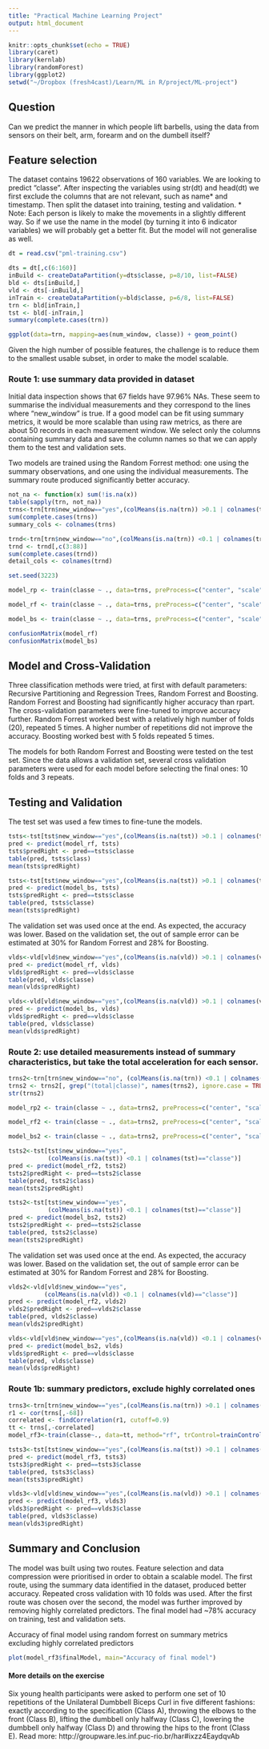 ```yaml
---
title: "Practical Machine Learning Project"
output: html_document
---
```


```r
knitr::opts_chunk$set(echo = TRUE)
library(caret)
library(kernlab)
library(randomForest)
library(ggplot2)
setwd("~/Dropbox (fresh4cast)/Learn/ML in R/project/ML-project")
```

## Question
Can we predict the manner in which people lift barbells, using the data from sensors on their belt, arm, forearm and on the dumbell itself?


## Feature selection
The dataset contains 19622 observations of 160 variables. We are looking to predict "classe". After inspecting the variables using str(dt) and head(dt) we first exclude the columns that are not relevant, such as name* and timestamp. Then split the dataset into training, testing and validation. 
* Note:
Each person is likely to make the movements in a slightly different way. So if we use the name in the model (by turning it into 6 indicator variables) we will probably get a better fit. But the model will not generalise as well.

```r
dt = read.csv("pml-training.csv")
```
```r
dts = dt[,c(6:160)]
inBuild <- createDataPartition(y=dts$classe, p=8/10, list=FALSE)
bld <- dts[inBuild,]
vld <- dts[-inBuild,]
inTrain <- createDataPartition(y=bld$classe, p=6/8, list=FALSE)
trn <- bld[inTrain,]
tst <- bld[-inTrain,]
summary(complete.cases(trn))
```

```r
ggplot(data=trn, mapping=aes(num_window, classe)) + geom_point()

```
Given the high number of possible features, the challenge is to reduce them to the smallest usable subset, in order to make the model scalable.

### Route 1: use summary data provided in dataset
Initial data inspection shows that 67 fields have 97.96% NAs. These seem to summarise the individual measurements and they correspond to the lines where "new_window" is true. If a good model can be fit using summary metrics, it would be more scalable than using raw metrics, as there are about 50 records in each measurement window. We select only the columns containing summary data and save the column names so that we can apply them to the test and validation sets.

Two models are trained using the Random Forrest method: one using the summary observations, and one using the individual measurements. The summary route produced significantly better accuracy. 

```r
not_na <- function(x) sum(!is.na(x))
table(sapply(trn, not_na))
trns<-trn[trn$new_window=="yes",(colMeans(is.na(trn)) >0.1 | colnames(trn)=="classe")]
sum(complete.cases(trns))
summary_cols <- colnames(trns)

trnd<-trn[trn$new_window=="no",(colMeans(is.na(trn)) <0.1 | colnames(trn)=="classe")]
trnd <- trnd[,c(3:88)]
sum(complete.cases(trnd))
detail_cols <- colnames(trnd)
```


```r
set.seed(3223)

model_rp <- train(classe ~ ., data=trns, preProcess=c("center", "scale"), method="rpart", trControl=trainControl(method="repeatedcv", number=10, repeats = 3))
```

```r
model_rf <- train(classe ~ ., data=trns, preProcess=c("center", "scale"), method="rf", trControl=trainControl(method="repeatedcv", number=10, repeats = 3))
```

```r
model_bs <- train(classe ~ ., data=trns, preProcess=c("center", "scale"), method="gbm", verbose=FALSE, trControl=trainControl(method="repeatedcv", number=10, repeats = 3))
```

```r
confusionMatrix(model_rf)
confusionMatrix(model_bs)
```


## Model and Cross-Validation
Three classification methods were tried, at first with default parameters: Recursive Partitioning and Regression Trees, Random Forrest and Boosting. Random Forrest and Boosting had significantly higher accuracy than rpart. The cross-validation parameters were fine-tuned to improve accuracy further. Random Forrest worked best with a relatively high number of folds (20), repeated 5 times. A higher number of repetitions did not improve the accuracy. Boosting worked best with 5 folds repeated 5 times.

The models for both Random Forrest and Boosting were tested on the test set. Since the data allows a validation set, several cross validation parameters were used for each model before selecting the final ones: 10 folds and 3 repeats.


## Testing and Validation
The test set was used a few times to fine-tune the models.

```r
tsts<-tst[tst$new_window=="yes",(colMeans(is.na(tst)) >0.1 | colnames(tst)=="classe")]
pred <- predict(model_rf, tsts)
tsts$predRight <- pred==tsts$classe
table(pred, tsts$class)
mean(tsts$predRight)
```

```r
tsts<-tst[tst$new_window=="yes",(colMeans(is.na(tst)) >0.1 | colnames(tst)=="classe")]
pred <- predict(model_bs, tsts)
tsts$predRight <- pred==tsts$classe
table(pred, tsts$classe)
mean(tsts$predRight)
```

The validation set was used once at the end. As expected, the accuracy was lower. Based on the validation set, the out of sample error can be estimated at 30% for Random Forrest and 28% for Boosting.
```r
vlds<-vld[vld$new_window=="yes",(colMeans(is.na(vld)) >0.1 | colnames(vld)=="classe")]
pred <- predict(model_rf, vlds)
vlds$predRight <- pred==vlds$classe
table(pred, vlds$classe)
mean(vlds$predRight)
```

```r
vlds<-vld[vld$new_window=="yes",(colMeans(is.na(vld)) >0.1 | colnames(vld)=="classe")]
pred <- predict(model_bs, vlds)
vlds$predRight <- pred==vlds$classe
table(pred, vlds$classe)
mean(vlds$predRight)
```


### Route 2: use detailed measurements instead of summary characteristics, but take the total acceleration for each sensor.


```r
trns2<-trn[trn$new_window=="no", (colMeans(is.na(trn)) <0.1 | colnames(trn)=="classe")]
trns2 <- trns2[, grep("(total|classe)", names(trns2), ignore.case = TRUE)]
str(trns2)
```


```r
model_rp2 <- train(classe ~ ., data=trns2, preProcess=c("center", "scale"), method="rpart", trControl=trainControl(method="repeatedcv", number=10, repeats = 3))
```
```r
model_rf2 <- train(classe ~ ., data=trns2, preProcess=c("center", "scale"), method="rf", trControl=trainControl(method="repeatedcv", number=10, repeats = 3))
```
```r
model_bs2 <- train(classe ~ ., data=trns2, preProcess=c("center", "scale"), method="gbm", verbose=FALSE, trControl=trainControl(method="repeatedcv", number=10, repeats = 1))
```

```r
tsts2<-tst[tst$new_window=="yes",
           (colMeans(is.na(tst)) <0.1 | colnames(tst)=="classe")]
pred <- predict(model_rf2, tsts2)
tsts2$predRight <- pred==tsts2$classe
table(pred, tsts2$class)
mean(tsts2$predRight)
```

```r
tsts2<-tst[tst$new_window=="yes",
           (colMeans(is.na(tst)) <0.1 | colnames(tst)=="classe")]
pred <- predict(model_bs2, tsts2)
tsts2$predRight <- pred==tsts2$classe
table(pred, tsts2$classe)
mean(tsts2$predRight)
```

The validation set was used once at the end. As expected, the accuracy was lower. Based on the validation set, the out of sample error can be estimated at 30% for Random Forrest and 28% for Boosting.
```r
vlds2<-vld[vld$new_window=="yes",
          (colMeans(is.na(vld)) <0.1 | colnames(vld)=="classe")]
pred <- predict(model_rf2, vlds2)
vlds2$predRight <- pred==vlds2$classe
table(pred, vlds2$classe)
mean(vlds2$predRight)
```

```r
vlds<-vld[vld$new_window=="yes",(colMeans(is.na(vld)) <0.1 | colnames(vld)=="classe")]
pred <- predict(model_bs2, vlds)
vlds$predRight <- pred==vlds$classe
table(pred, vlds$classe)
mean(vlds$predRight)
```

### Route 1b: summary predictors, exclude highly correlated ones
```r
trns3<-trn[trn$new_window=="yes",(colMeans(is.na(trn)) >0.1 | colnames(trn)=="classe")]
r1 <- cor(trns[,-68])
correlated <- findCorrelation(r1, cutoff=0.9)
tt <- trns[,-correlated]
model_rf3<-train(classe~., data=tt, method="rf", trControl=trainControl(method="repeatedcv", number=10, repeats = 3))

tsts3<-tst[tst$new_window=="yes",(colMeans(is.na(tst)) >0.1 | colnames(tst)=="classe")]
pred <- predict(model_rf3, tsts3)
tsts3$predRight <- pred==tsts3$classe
table(pred, tsts3$class)
mean(tsts3$predRight)

vlds3<-vld[vld$new_window=="yes",(colMeans(is.na(vld)) >0.1 | colnames(vld)=="classe")]
pred <- predict(model_rf3, vlds3)
vlds3$predRight <- pred==vlds3$classe
table(pred, vlds3$classe)
mean(vlds3$predRight)
```


## Summary and Conclusion
The model was built using two routes. Feature selection and data compression were prioritised in order to obtain a scalable model. The first route, using the summary data identified in the dataset, produced better accuracy. Repeated cross validation with 10 folds was used. After the first route was chosen over the second, the model was further improved by removing highly correlated predictors. The final model had ~78% accuracy on training, test and validation sets.

Accuracy of final model using random forrest on summary metrics excluding highly correlated predictors
```r
plot(model_rf3$finalModel, main="Accuracy of final model")
```

#### More details on the exercise
Six young health participants were asked to perform one set of 10 repetitions of the Unilateral Dumbbell Biceps Curl in five different fashions: exactly according to the specification (Class A), throwing the elbows to the front (Class B), lifting the dumbbell only halfway (Class C), lowering the dumbbell only halfway (Class D) and throwing the hips to the front (Class E).
Read more: http://groupware.les.inf.puc-rio.br/har#ixzz4EaydqvAb
